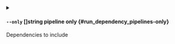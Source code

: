 
<details className="config-field -function" data-expandable="false">
<summary>

#### `--only` <span class="config-field-type">[]string</span> <span class="config-field-enum"></span> <span class="config-field-default -return"></span> <span class="config-field-required" data-required="false">pipeline only</span>  {#run_dependency_pipelines-only}

Dependencies to include

</summary>



</details>
